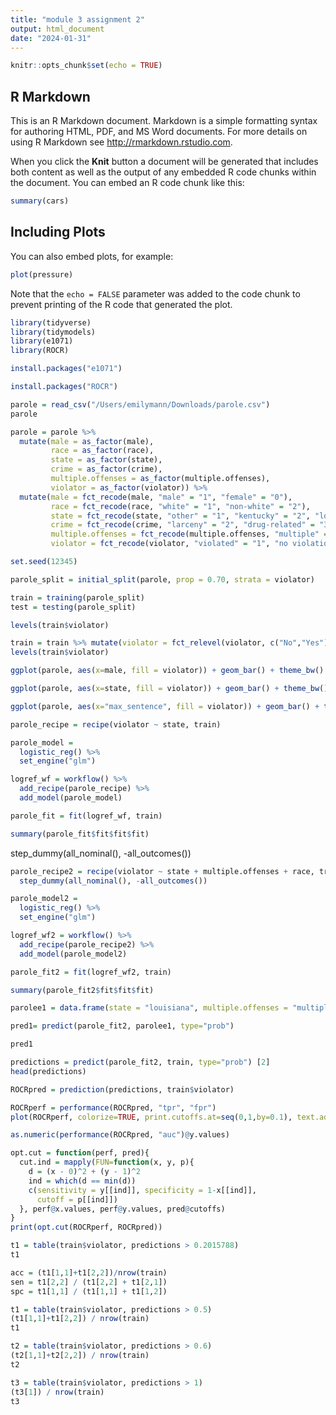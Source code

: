 ```yaml
---
title: "module 3 assignment 2"
output: html_document
date: "2024-01-31"
---
```


```r
knitr::opts_chunk$set(echo = TRUE)
```

## R Markdown

This is an R Markdown document. Markdown is a simple formatting syntax for authoring HTML, PDF, and MS Word documents. For more details on using R Markdown see <http://rmarkdown.rstudio.com>.

When you click the **Knit** button a document will be generated that includes both content as well as the output of any embedded R code chunks within the document. You can embed an R code chunk like this:

```r
summary(cars)
```

## Including Plots

You can also embed plots, for example:

```r
plot(pressure)
```

Note that the `echo = FALSE` parameter was added to the code chunk to prevent printing of the R code that generated the plot.

```r
library(tidyverse)
library(tidymodels)
library(e1071)
library(ROCR)
```
```r
install.packages("e1071")
```
```r
install.packages("ROCR")
```

```r
parole = read_csv("/Users/emilymann/Downloads/parole.csv")
parole
```
```r
parole = parole %>%
  mutate(male = as_factor(male),
         race = as_factor(race),
         state = as_factor(state),
         crime = as_factor(crime),
         multiple.offenses = as_factor(multiple.offenses),
         violator = as_factor(violator)) %>%
  mutate(male = fct_recode(male, "male" = "1", "female" = "0"),
         race = fct_recode(race, "white" = "1", "non-white" = "2"),
         state = fct_recode(state, "other" = "1", "kentucky" = "2", "louisiana" = "3", "virginia" = "4"),
         crime = fct_recode(crime, "larceny" = "2", "drug-related" = "3", "driving-related" = "4", "other" = "1"),
         multiple.offenses = fct_recode(multiple.offenses, "multiple" = "1", "singular" = "0"),
         violator = fct_recode(violator, "violated" = "1", "no violation" = "0"))
```

```r
set.seed(12345)

parole_split = initial_split(parole, prop = 0.70, strata = violator)

train = training(parole_split)
test = testing(parole_split)
```


```r
levels(train$violator)
```

```r
train = train %>% mutate(violator = fct_relevel(violator, c("No","Yes")))
levels(train$violator)
```
```r
ggplot(parole, aes(x=male, fill = violator)) + geom_bar() + theme_bw()
```
```r
ggplot(parole, aes(x=state, fill = violator)) + geom_bar() + theme_bw()
```
```r
ggplot(parole, aes(x="max_sentence", fill = violator)) + geom_bar() + theme_bw()
```

```r
parole_recipe = recipe(violator ~ state, train)

parole_model = 
  logistic_reg() %>%
  set_engine("glm")

logref_wf = workflow() %>%
  add_recipe(parole_recipe) %>%
  add_model(parole_model)

parole_fit = fit(logref_wf, train)
```

```r
summary(parole_fit$fit$fit$fit)
```
 step_dummy(all_nominal(), -all_outcomes())

```r
parole_recipe2 = recipe(violator ~ state + multiple.offenses + race, train) %>%
  step_dummy(all_nominal(), -all_outcomes())

parole_model2 = 
  logistic_reg() %>%
  set_engine("glm")

logref_wf2 = workflow() %>%
  add_recipe(parole_recipe2) %>%
  add_model(parole_model2)

parole_fit2 = fit(logref_wf2, train)
```

```r
summary(parole_fit2$fit$fit$fit)
```
```r
parolee1 = data.frame(state = "louisiana", multiple.offenses = "multiple", race = "white")

pred1= predict(parole_fit2, parolee1, type="prob")

pred1
```
```r
predictions = predict(parole_fit2, train, type="prob") [2]
head(predictions)
```
```r
ROCRpred = prediction(predictions, train$violator)

ROCRperf = performance(ROCRpred, "tpr", "fpr")
plot(ROCRperf, colorize=TRUE, print.cutoffs.at=seq(0,1,by=0.1), text.adj=c(-0.2,1.7))
```
```r
as.numeric(performance(ROCRpred, "auc")@y.values)
```
```r
opt.cut = function(perf, pred){
  cut.ind = mapply(FUN=function(x, y, p){
    d = (x - 0)^2 + (y - 1)^2
    ind = which(d == min(d))
    c(sensitivity = y[[ind]], specificity = 1-x[[ind]],
      cutoff = p[[ind]])
  }, perf@x.values, perf@y.values, pred@cutoffs)
}
print(opt.cut(ROCRperf, ROCRpred))
```
```r
t1 = table(train$violator, predictions > 0.2015788)
t1
```
```r
acc = (t1[1,1]+t1[2,2])/nrow(train)
sen = t1[2,2] / (t1[2,2] + t1[2,1])
spc = t1[1,1] / (t1[1,1] + t1[1,2])
```

```r
t1 = table(train$violator, predictions > 0.5)
(t1[1,1]+t1[2,2]) / nrow(train)
t1
```

```r
t2 = table(train$violator, predictions > 0.6)
(t2[1,1]+t2[2,2]) / nrow(train)
t2
```

```r
t3 = table(train$violator, predictions > 1)
(t3[1]) / nrow(train)
t3
```